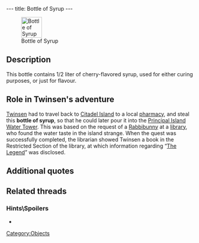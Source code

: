 ---
title: Bottle of Syrup
---

[[Image:Bottle of Syrup.png|right|55px|frame|Bottle of Syrup]]

{{Quote|
Quote=Bottle of Syrup. This bottle contains 50cl of very concentrated red syrup.|
Character=Official description}}

==Description==
This bottle contains 1/2 liter of cherry-flavored syrup, used for either curing purposes, or just for flavour.

==Role in Twinsen's adventure==
[[Twinsen]] had to travel back to [[Citadel Island]] to a local [[pharmacy]], and steal this '''bottle of syrup''', so that he could later pour it into the [[Principal Island]] [[Water Tower]]. This was based on the request of a [[Rabbibunny]] at a [[library]], who found the water taste in the island strange. When the quest was successfully completed, the librarian showed Twinsen a book in the Restricted Section of the library, at which information regarding “[[The Legend]]” was disclosed.

==Additional quotes==
{{Quote|
Quote=You've just found a Bottle of Syrup!|
Character=A voice Twinsen heard when finding the bottle}}
{{Quote|
Quote=Welcome, dear customer! I don't have any more cherry flavored syrup, but there is a pharmacy open on Citadel Island. Move in front of the item that interests you and use the ACTION command.|
Character=[[Wadbull]]}}
{{Quote|
Quote=Did you know that a wise guy dumped some syrup into the island's water supply? I'd like to find that guy so that I can give him a piece of my mind. You wouldn't happen to know him, would you?|
Character=[[Librarian]]}}

==Related threads==
===Hints\Spoilers===
* {{thread|id=2714|title=Somehow, i got Lba working, now i need a little help ^_^}}

[[Category:Objects]]